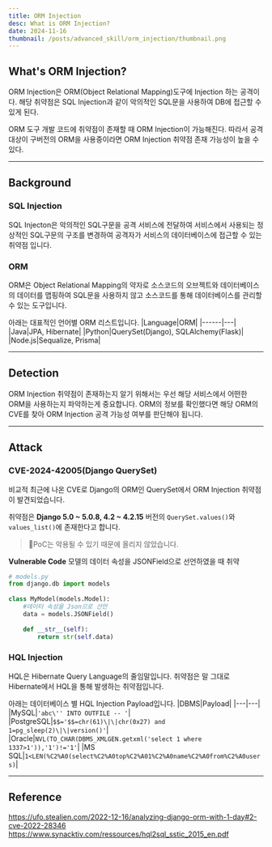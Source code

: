 ```yaml
---
title: ORM Injection
desc: What is ORM Injection?
date: 2024-11-16
thumbnail: /posts/advanced_skill/orm_injection/thumbnail.png
---
```


## What's ORM Injection?
ORM Injection은 ORM(Object Relational Mapping)도구에 Injection 하는 공격이다.
해당 취약점은 SQL Injection과 같이 악의적인 SQL문을 사용하여 DB에 접근할 수 있게 된다.

ORM 도구 개발 코드에 취약점이 존재할 때 ORM Injection이 가능해진다.
따라서 공격 대상이 구버전의 ORM을 사용중이라면 ORM Injection 취약점 존재 가능성이 높을 수 있다. 

---
## Background

### SQL Injection
SQL Injecton은 악의적인 SQL구문을 공격 서비스에 전달하여 서비스에서 사용되는 정상적인 SQL구문의 구조를 변경하여 공격자가 서비스의 데이터베이스에 접근할 수 있는 취약점 입니다.

### ORM
ORM은 Object Relational Mapping의 약자로 소스코드의 오브젝트와 데이터베이스의 데이터를 맵핑하여 SQL문을 사용하지 않고 소스코드를 통해 데이터베이스를 관리할 수 있는 도구입니다.

아래는 대표적인 언어별 ORM 리스트입니다.
|Language|ORM|
|------|---|
|Java|JPA, Hibernate|
|Python|QuerySet(Django), SQLAlchemy(Flask)|
|Node.js|Sequalize, Prisma|

---
## Detection
ORM Injection 취약점이 존재하는지 알기 위해서는 우선 해당 서비스에서 어떤한 ORM을 사용하는지 파악하는게 중요합니다.
ORM의 정보를 확인했다면 해당 ORM의 CVE를 찾아 ORM Injection 공격 가능성 여부를 판단해야 됩니다.

---
## Attack
### CVE-2024-42005(Django QuerySet)
비교적 최근에 나온 CVE로 Django의 ORM인 QuerySet에서 ORM Injection 취약점이 발견되었습니다.

취약점은 **Django 5.0 ~ 5.0.8, 4.2 ~ 4.2.15** 버전의 `QuerySet.values()`와 `values_list()`에 존재한다고 합니다.

>🚫PoC는 악용될 수 있기 때문에 올리지 않았습니다.

**Vulnerable Code**
모델의 데이터 속성을 JSONField으로 선언하였을 때 취약
```python
# models.py
from django.db import models
 
class MyModel(models.Model):
    #데이터 속성을 Json으로 선언
    data = models.JSONField()
 
    def __str__(self):
        return str(self.data)
```
### HQL Injection
HQL은 Hibernate Query Language의 줄임말입니다.
취약점은 말 그대로 Hibernate에서 HQL을 통해 발생하는 취약점입니다.

아래는 데이터베이스 별 HQL Injection Payload입니다.
|DBMS|Payload|
|---|---|
|MySQL|`'abc\'' INTO OUTFILE -- '`|
|PostgreSQL|`$$='$$=chr(61)\|\|chr(0x27) and 1=pg_sleep(2)\|\|version()'`|
|Oracle|`NVL(TO_CHAR(DBMS_XMLGEN.getxml('select 1 where 1337>1')),'1')!='1'`|
|MS SQL|`1<LEN(%C2%A0(select%C2%A0top%C2%A01%C2%A0name%C2%A0from%C2%A0users)`|

---
## Reference
https://ufo.stealien.com/2022-12-16/analyzing-django-orm-with-1-day#2-cve-2022-28346
https://www.synacktiv.com/ressources/hql2sql_sstic_2015_en.pdf